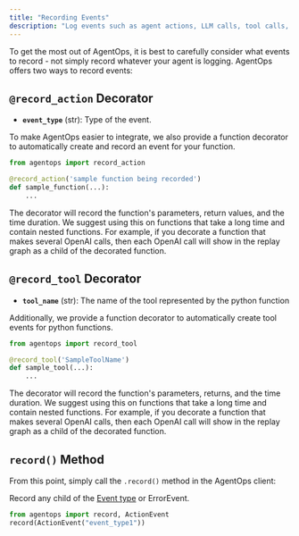 ```yaml
---
title: "Recording Events"
description: "Log events such as agent actions, LLM calls, tool calls, and errors. _See [Event Class](/v1/concepts/events)_."
---
```


To get the most out of AgentOps, it is best to carefully consider what events to record -
not simply record whatever your agent is logging. AgentOps offers two ways to record events:

## `@record_action` Decorator

- **`event_type`** (str): Type of the event.

To make AgentOps easier to integrate, we also provide a function decorator to automatically create
and record an event for your function.

```python python
from agentops import record_action

@record_action('sample function being recorded')
def sample_function(...):
    ...
```

The decorator will record the function's parameters, return values, and the time duration. We suggest using this on functions that take a long time and contain nested functions. For example, if you decorate a function that makes several OpenAI calls, then each OpenAI call will show in the replay graph as a child of the decorated function.

## `@record_tool` Decorator

- **`tool_name`** (str): The name of the tool represented by the python function

Additionally, we provide a function decorator to automatically create tool events for python functions.

```python python
from agentops import record_tool

@record_tool('SampleToolName')
def sample_tool(...):
    ...
```

The decorator will record the function's parameters, returns, and the time duration. We suggest using this on functions that take a long time and contain nested functions. For example, if you decorate a function that makes several OpenAI calls, then each OpenAI call will show in the replay graph as a child of the decorated function.


## `record()` Method

From this point, simply call the `.record()` method in the AgentOps client:

Record any child of the [Event type](/v1/concepts/events) or ErrorEvent.

```python python
from agentops import record, ActionEvent
record(ActionEvent("event_type1"))
```

<script type="module" src="/scripts/github_stars.js"></script>
<script type="module" src="/scripts/scroll-img-fadein-animation.js"></script>
<script type="module" src="/scripts/button_heartbeat_animation.js"></script>
<script type="module" src="/scripts/adjust_api_dynamically.js"></script>
